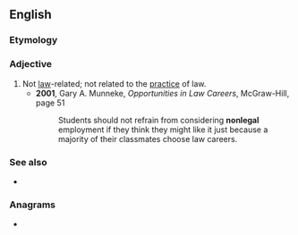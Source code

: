 ==English==

===Etymology===
{{prefix|en|non|legal}}

===Adjective===
{{en-adj|-}}

# Not [[law]]-related; not related to the [[practice]] of law.
#* '''2001''', Gary A. Munneke, ''Opportunities in Law Careers'', McGraw-Hill, page 51
#*: Students should not refrain from considering '''nonlegal''' employment if they think they might like it just because a majority of their classmates choose law careers.

===See also===
* {{l|en|illegal}}

===Anagrams===
* {{anagrams|en|a=aegllnno|Gonnella}}